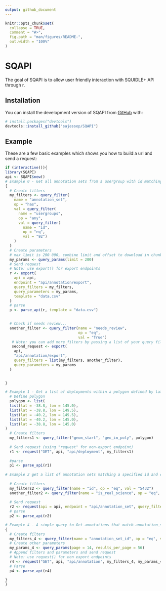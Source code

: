 ```yaml
---
output: github_document
---
```


<!-- README.md is generated from README.Rmd. Please edit that file -->

```r
knitr::opts_chunk$set(
  collapse = TRUE,
  comment = "#>",
  fig.path = "man/figures/README-",
  out.width = "100%"
)
```

# SQAPI

<!-- badges: start -->
<!-- badges: end -->

The goal of SQAPI is to allow user friendly interaction with SQUIDLE+ API through r.

## Installation

You can install the development version of SQAPI from [GitHub](https://github.com/) with:

``` r
# install.packages("devtools")
devtools::install_github("sajessop/SQAPI")
```

## Example

These are a few basic examples which shows you how to build a url and send a request:

```r
if (interactive()){
library(SQAPI)
api <- SQAPI$new()
# Example 0 - Get all annotation sets from a usergroup with id matching 92
{
  # Create filters
  my_filters <- query_filter(
    name = "annotation_set",
    op = "has",
    val = query_filter(
      name = "usergroups",
      op = "any",
      val = query_filter(
        name = "id", 
        op = "eq", 
        val = "92")
    )
  )
  # Create parameters
  # max limit is 200 000, combine limit and offset to download in chunks
  my_params <- query_params(limit = 200)
  # Send request
  # Note: use export() for export endpoints
  r <- export(
    api = api,
    endpoint = "api/annotation/export",
    query_filters = my_filters,
    query_parameters = my_params,
    template = "data.csv"
  )
  # parse
  p <- parse_api(r, template = "data.csv")

  
  # Check if needs review...
  another_filter <- query_filter(name = "needs_review", 
                                 op = "eq", 
                                 val = "True")
   # Note: you can add more filters by passing a list of your query filters
   second_request <- export(
    api,
    "api/annotation/export",
    query_filters = list(my_filters, another_filter),
    query_parameters = my_params
  )

   
}

# Example 1 - Get a list of deployments within a polygon defined by lat long coords
  # Define polygon
  polygon <- list(
  list(lat = -38.8, lon = 145.0),
  list(lat = -38.8, lon = 149.5),
  list(lat = -40.2, lon = 149.5),
  list(lat = -40.2, lon = 145.0),
  list(lat = -38.8, lon = 145.0)
)
  # Create filters
  my_filters1 <- query_filter("geom_start", "geo_in_poly", polygon)
  
  # Send request (using "request" for non-export endpoint)
  r1 <- request("GET", api, "api/deployment", my_filters1)
  
  #parse
  p1 <- parse_api(r1)
  
# Example 2 get a list of annotation sets matching a specified id and check if they are real science
  
  # Create filters
  my_filters2 <- query_filter(name = "id", op = "eq", val = "5432")
  another_filter2 <- query_filter(name = "is_real_science", op = "eq", val = "true")
  
  # Send request
  r2 <- request(api = api, endpoint = "api/annotation_set", query_filters = list(my_filters2,another_filter2), verb = "GET")
  # parse
  p2 <- parse_api(r2)

# Example 4 - A simple query to Get annotations that match annotation_set_id = 5432 and specify pagination parameters
{
  # Create filters
  my_filters_4 <- query_filter(name = "annotation_set_id", op = "eq", val = "5432")
  # Create other parameters
  my_params_4 <- query_params(page = 14, results_per_page = 56)
  # Append filters and parameters and send request
  # Note: use request() for non export endpoints
  r4 <- request("GET", api, "api/annotation", my_filters_4, my_params_4)
  # Parse
  p4 <- parse_api(r4)

}
}
```




